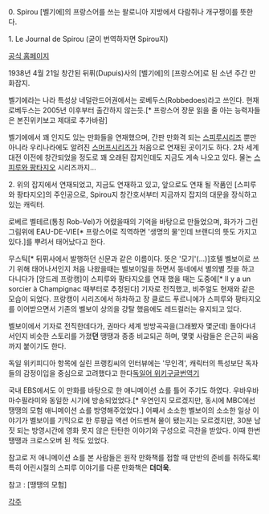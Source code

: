 0. Spirou
[벨기에]의 프랑스어를 쓰는 왈로니아 지방에서 다람쥐나 개구쟁이를 뜻한다.

1. Le Journal de Spirou (굳이 번역하자면 Spirou지)

[http://www.spirou.com/ 공식 홈페이지]

1938년 4월 21일 창간된 뒤퓌(Dupuis)사의 [벨기에]의 [프랑스어]로 된 소년 주간 만화잡지.

벨기에라는 나라 특성상 네덜란드어권에서는 로베두스(Robbedoes)라고 쓰인다.
현재 로베두스는 2005년 이후부터 출간하지 않는듯.[* 프랑스어 장문 읽을 줄 아는 능력자들은 본진위키보고 제대로 추가바람]

벨기에에서 꽤 인지도 있는 만화들을 연재했으며, 간판 만화격 되는 [[스피루]]시리즈 뿐만 아니라 우리나라에도 알려진 [[스머프]]시리즈가 처음으로 연재된 곳이기도 하다.
2차 세계대전 이전에 창간되었을 정도로 꽤 오래된 잡지인데도 지금도 게속 나오고 있다. 물논 [[스피루와 팡타지오]] 시리즈까지...


 
2. 위의 잡지에서 연재되었고, 지금도 연재하고 있고, 앞으로도 연재 될 작품인 [스피루와 팡타지오]의 주인공으로, Spirou지 창간호서부터 지금까지 잡지의 대문을 장식하고 있는 캐릭터.

로베르 벨테르(통칭 Rob-Vel)가 어렸을때의 기억을 바탕으로 만들었으며, 화가가 그린 그림위에 EAU-DE-VIE[* 프랑스어로 직역하면 '생명의 물'인데 브랜디의 뜻도 가지고 있다.]를 뿌려서 태어났다고 한다.

무스틱[* 뒤퓌사에서 발행하던 신문과 같은 이름이다. 뜻은 '모기'(...)]호텔 벨보이로 쓰기 위해 태어나서인지 처음 나왔을때는 벨보이일을 하면서 동네에서 별의별 짓을 하고 다니다가 [앙드레 프랑캥]이 스피루와 팡타지오를 연재 했을 때는 도중에[* Il y a un sorcier à Champignac 때부터로 추정된다] 기자로 전직했고, 비주얼도 현재와 같은 모습이 되었다. 프랑캥이 시리즈에서 하차하고 장 클로드 푸르니에가 스피루와 팡타지오를 이어받으면서 기존의 벨보이 상의을 강탈 했음에도 레드컬러는 유지되고 있다.

벨보이에서 기자로 전직한데다가, 권마다 세계 방방곡곡을(그래봤자 몇군데) 돌아다녀서인지 비슷한 스토리를 가졌'''던''' 땡땡과 종종 비교되곤 하며, 몇몇 사람들은 은근히 싸움까지 붙이기도 한다.

독일 위키피디아 항목에 실린 프랭킹씨의 인터뷰에는 '무인격', 캐릭터의 특성보단 독자들의 감정이입을 중심으로 고려했다고 한다[http://de.wikipedia.org/wiki/Spirou_und_Fantasio#Spirou 독일어 위키][http://translate.google.co.kr/translate?hl=ko&sl=de&tl=en&u=http://de.wikipedia.org/wiki/Spirou_und_Fantasio%23Spirou 구글번역기]

국내 EBS에서도 이 만화를 바탕으로 한 애니메이션 쇼를 틀어 주기도 하였다. 우바우바 마수필라미와 동일한 시기에 방송되었었다.[* 우연인지 모르겠지만, 동시에 MBC에선 땡땡의 모험 애니메이션 쇼를 방영해주었었다.] 어째서 소소한 벨보이의 소소한 일상 이야기가 벨보이를 기믹으로 한 루팡급 액션 어드벤쳐 물이 됐는지는 모르겠지만, 30분 남짓 되는 방영시간에 영화 못지 않은 탄탄한 이야기와 구성으로 극찬을 받았다. 이때 한번 땡땡과 크로스오버 된 적도 있었다.

참고로 저 애니메이션 쇼를 본 사람들은 원작 만화책를 접할 때 만반의 준비를 취하도록! 특히 어린시절의 스피루 이야기를 다룬 만화책은 '''더더욱'''.

참고 : [땡땡의 모험]

[[각주]]
